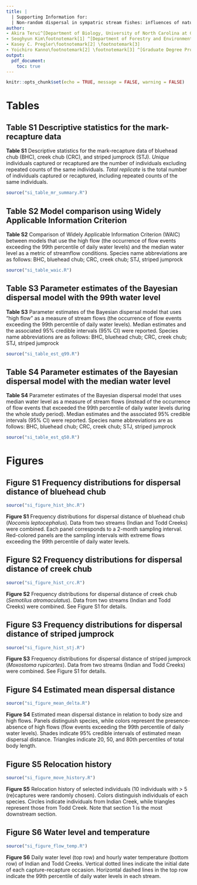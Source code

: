 ```yaml
---
title: |
  | Supporting Information for:
  | Non-random dispersal in sympatric stream fishes: influences of natural disturbance and body size
author:
- Akira Terui^[Department of Biology, University of North Carolina at Greensboro]
- Seoghyun Kim\footnotemark[1] ^[Department of Forestry and Environmental Conservation, Clemson University] ^[Department of Fish, Wildlife, and Conservation Biology, Colorado State University]
- Kasey C. Pregler\footnotemark[2] \footnotemark[3]
- Yoichiro Kanno\footnotemark[2] \footnotemark[3] ^[Graduate Degree Program in Ecology, Colorado State University]
output:
  pdf_document:
    toc: true
---
```


```r
knitr::opts_chunk$set(echo = TRUE, message = FALSE, warning = FALSE)
```

\pagebreak

# Tables

## Table S1 Descriptive statistics for the mark-recapture data

**Table S1** Descriptive statistics for the mark-recapture data of bluehead chub (BHC), creek chub (CRC), and striped jumprock (STJ). *Unique* individuals captured or recaptured are the number of individuals excluding repeated counts of the same individuals. *Total replicate* is the total number of individuals captured or recaptured, including repeated counts of the same individuals.

```r
source("si_table_mr_summary.R")
```

\pagebreak

## Table S2 Model comparison using Widely Applicable Information Criterion

**Table S2** Comparison of Widely Applicable Information Criterion (WAIC) between models that use the high flow (the occurrence of flow events exceeding the 99th percentile of daily water levels) and the median water level as a metric of streamflow conditions. Species name abbreviations are as follows: BHC, bluehead chub; CRC, creek chub; STJ, striped jumprock

```r
source("si_table_waic.R")
```

\pagebreak

## Table S3 Parameter estimates of the Bayesian dispersal model with the 99th water level

**Table S3** Parameter estimates of the Bayesian dispersal model that uses "high flow" as a measure of stream flows (the occurrence of flow events exceeding the 99th percentile of daily water levels). Median estimates and the associated 95% credible intervals (95% CI) were reported. Species name abbreviations are as follows: BHC, bluehead chub; CRC, creek chub; STJ, striped jumprock

```r
source("si_table_est_q99.R")
```

\pagebreak

## Table S4 Parameter estimates of the Bayesian dispersal model with the median water level

**Table S4** Parameter estimates of the Bayesian dispersal model that uses median water level as a measure of stream flows (instead of the occurrence of flow events that exceeded the 99th percentile of daily water levels during the whole study period). Median estimates and the associated 95% credible intervals (95% CI) were reported. Species name abbreviations are as follows: BHC, bluehead chub; CRC, creek chub; STJ, striped jumprock

```r
source("si_table_est_q50.R")
```

\pagebreak

# Figures

## Figure S1 Frequency distributions for dispersal distance of bluehead chub

```r
source("si_figure_hist_bhc.R")
```

**Figure S1** Frequency distributions for dispersal distance of bluehead chub (*Nocomis leptocephalus*). Data from two streams (Indian and Todd Creeks) were combined. Each panel corresponds to a 2-month sampling interval. Red-colored panels are the sampling intervals with extreme flows exceeding the 99th percentile of daily water levels.

\pagebreak

## Figure S2 Frequency distributions for dispersal distance of creek chub

```r
source("si_figure_hist_crc.R")
```

**Figure S2** Frequency distributions for dispersal distance of creek chub (*Semotilus atromaculatus*). Data from two streams (Indian and Todd Creeks) were combined. See Figure S1 for details.

\pagebreak

## Figure S3 Frequency distributions for dispersal distance of striped jumprock

```r
source("si_figure_hist_stj.R")
```

**Figure S3** Frequency distributions for dispersal distance of striped jumprock (*Moxostoma rupicartes*). Data from two streams (Indian and Todd Creeks) were combined. See Figure S1 for details.

\pagebreak

## Figure S4 Estimated mean dispersal distance

```r
source("si_figure_mean_delta.R")
```

**Figure S4** Estimated mean dispersal distance in relation to body size and high flows. Panels distinguish species, while colors represent the presence-absence of high flows (flow events exceeding the 99th percentile of daily water levels). Shades indicate 95% credible intervals of estimated mean dispersal distance. Triangles indicate 20, 50, and 80th percentiles of total body length.

\pagebreak

## Figure S5 Relocation history

```r
source("si_figure_move_history.R")
```

**Figure S5** Relocation history of selected individuals (10 individuals with > 5 (re)captures were randomly chosen). Colors distinguish individuals of each species. Circles indicate individuals from Indian Creek, while triangles represent those from Todd Creek. Note that section 1 is the most downstream section.

\pagebreak

## Figure S6 Water level and temperature

```r
source("si_figure_flow_temp.R")
```

**Figure S6** Daily water level (top row) and hourly water temperature (bottom row) of Indian and Todd Creeks. Vertical dotted lines indicate the initial date of each capture-recapture occasion. Horizontal dashed lines in the top row indicate the 99th percentile of daily water levels in each stream.
